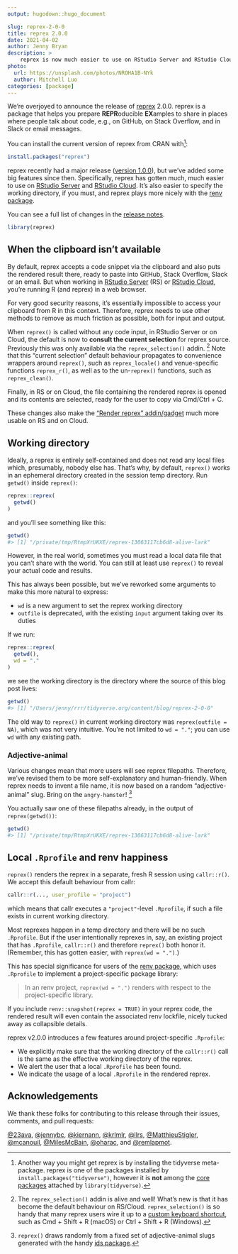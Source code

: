 ```yaml
---
output: hugodown::hugo_document

slug: reprex-2-0-0
title: reprex 2.0.0
date: 2021-04-02
author: Jenny Bryan
description: >
    reprex is now much easier to use on RStudio Server and RStudio Cloud.
photo:
  url: https://unsplash.com/photos/NROHA1B-NYk
  author: Mitchell Luo
categories: [package] 
---
```


We're overjoyed to announce the release of [reprex](https://reprex.tidyverse.org) 2.0.0.
reprex is a package that helps you prepare **REPR**oducible **EX**amples to share in places where people talk about code, e.g., on GitHub, on Stack Overflow, and in Slack or email messages.

You can install the current version of reprex from CRAN with[^1]:

[^1]: Another way you might get reprex is by installing the tidyverse meta-package.
reprex is one of the packages installed by `install.packages("tidyverse")`, however it is **not** among the [core packages](https://www.tidyverse.org/packages/#core-tidyverse) attached by `library(tidyverse)`.

```r
install.packages("reprex")
```

reprex recently had a major release ([version 1.0.0](https://www.tidyverse.org/blog/2021/02/reprex-1-0-0/)), but we've added some big features since then.
Specifically, reprex has gotten much, much easier to use on [RStudio Server](https://www.rstudio.com/products/rstudio/download-server/) and [RStudio Cloud](https://rstudio.cloud).
It's also easier to specify the working directory, if you must, and reprex plays more nicely with the [renv package](https://rstudio.github.io/renv/).

You can see a full list of changes in the [release notes](https://reprex.tidyverse.org/news/index.html#reprex-2-0-0-2021-04-02).

```r
library(reprex)
```

## When the clipboard isn't available

By default, reprex accepts a code snippet via the clipboard and also puts the rendered result there, ready to paste into GitHub, Stack Overflow, Slack or an email.
But when working in [RStudio Server](https://www.rstudio.com/products/rstudio/download-server/) (RS) or [RStudio Cloud](https://rstudio.cloud), you're running R (and reprex) in a web browser.

For very good security reasons, it's essentially impossible to access your clipboard from R in this context.
Therefore, reprex needs to use other methods to remove as much friction as possible, both for input and output.

When `reprex()` is called without any code input, in RStudio Server or on Cloud, the default is now to **consult the current selection** for reprex source.
Previously this was only available via the `reprex_selection()` addin. [^2]
Note that this "current selection" default behaviour propagates to convenience wrappers around `reprex()`, such as `reprex_locale()` and venue-specific functions `reprex_r()`, as well as to the un-`reprex()` functions, such as `reprex_clean()`.

[^2]: The `reprex_selection()` addin is alive and well!
What's new is that it has become the default behaviour on RS/Cloud.
`reprex_selection()` is so handy that many reprex users wire it up to a [custom keyboard shortcut](https://support.rstudio.com/hc/en-us/articles/206382178-Customizing-Keyboard-Shortcuts), such as Cmd + Shift + R (macOS) or Ctrl + Shift + R (Windows).

Finally, in RS or on Cloud, the file containing the rendered reprex is opened and its contents are selected, ready for the user to copy via Cmd/Ctrl + C.

These changes also make the ["Render reprex" addin/gadget](https://reprex.tidyverse.org/reference/reprex_addin.html) much more usable on RS and on Cloud. 

## Working directory

Ideally, a reprex is entirely self-contained and does not read any local files which, presumably, nobody else has.
That's why, by default, `reprex()` works in an ephemeral directory created in the session temp directory.
Run `getwd()` inside `reprex()`:

```r
reprex::reprex(
  getwd()
)
```

and you'll see something like this:

``` r
getwd()
#> [1] "/private/tmp/RtmpXrUKXE/reprex-13063117cb6d8-alive-lark"
```

However, in the real world, sometimes you must read a local data file that you can't share with the world.
You can still at least use `reprex()` to reveal your actual code and results.

This has always been possible, but we've reworked some arguments to make this more natural to express:

* `wd` is a new argument to set the reprex working directory
* `outfile` is deprecated, with the existing `input` argument taking over its
  duties

If we run:

```r
reprex::reprex(
  getwd(),
  wd = "."
)
```

we see the working directory is the directory where the source of this blog post lives:

``` r
getwd()
#> [1] "/Users/jenny/rrr/tidyverse.org/content/blog/reprex-2-0-0"
```

The old way to `reprex()` in current working directory was `reprex(outfile =  NA)`, which was not very intuitive.
You're not limited to `wd = "."`; you can use `wd` with any existing path.

### Adjective-animal

Various changes mean that more users will see reprex filepaths.
Therefore, we've revised them to be more self-explanatory and human-friendly.
When reprex needs to invent a file name, it is now based on a random "adjective-animal" slug.
Bring on the `angry-hamster`! [^3]

[^3]: `reprex()` draws randomly from a fixed set of adjective-animal slugs generated with the handy [ids package](https://reside-ic.github.io/ids/).

You actually saw one of these filepaths already, in the output of `reprex(getwd())`:

``` r
getwd()
#> [1] "/private/tmp/RtmpXrUKXE/reprex-13063117cb6d8-alive-lark"
```

## Local `.Rprofile` and renv happiness

`reprex()` renders the reprex in a separate, fresh R session using `callr::r()`.
We accept this default behaviour from callr:

```r
callr::r(..., user_profile = "project")
```

which means that callr executes a `"project"`-level `.Rprofile`, if such a file exists in current working directory.

Most reprexes happen in a temp directory and there will be no such `.Rprofile`.
But if the user intentionally reprexes in, say, an existing project that has `.Rprofile`, `callr::r()` and therefore `reprex()` both honor it.
(Remember, this has gotten easier, with `reprex(wd = ".")`.)

This has special significance for users of the [renv package](https://rstudio.github.io/renv/), which uses `.Rprofile` to implement a project-specific package library:

> In an renv project, `reprex(wd = ".")` renders with respect to the project-specific library.

If you include `renv::snapshot(reprex = TRUE)` in your reprex code, the rendered result will even contain the associated renv lockfile, nicely tucked away as collapsible details.

reprex v2.0.0 introduces a few features around project-specific `.Rprofile`:

* We explicitly make sure that the working directory of the `callr::r()` call is
  the same as the effective working directory of the reprex.
* We alert the user that a local `.Rprofile` has been found.
* We indicate the usage of a local `.Rprofile` in the rendered reprex.

## Acknowledgements

We thank these folks for contributing to this release through their issues, comments, and pull requests:

[&#x0040;23ava](https://github.com/23ava), [&#x0040;jennybc](https://github.com/jennybc), [&#x0040;kiernann](https://github.com/kiernann), [&#x0040;krlmlr](https://github.com/krlmlr), [&#x0040;llrs](https://github.com/llrs), [&#x0040;MatthieuStigler](https://github.com/MatthieuStigler), [&#x0040;mcanouil](https://github.com/mcanouil), [&#x0040;MilesMcBain](https://github.com/MilesMcBain), [&#x0040;oharac](https://github.com/oharac), and [&#x0040;remlapmot](https://github.com/remlapmot).
